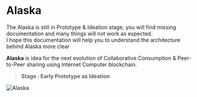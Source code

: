 
# Alaska

<Callout>
  The Alaska is still in Prototype & Ideation stage, you will find missing documentation and many things will not work as expected. <br />
  I hope this documentation will help you to understand the architecture behind Alaska more clear
</Callout>

**Alaska** is idea for the next evolution of Collaborative Consumption & Peer-to-Peer sharing using Internet Computer blockchain.
> **Stage : Early Prototype as Ideation**

<Bleed>![Alaska](../public/demo.png)</Bleed>
